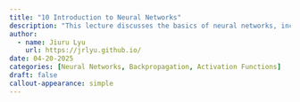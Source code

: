 ```yaml
---
title: "10 Introduction to Neural Networks"
description: "This lecture discusses the basics of neural networks, including their architecture, activation functions, and training process. It also covers the concept of backpropagation and its role in optimizing neural networks."
author:
  - name: Jiuru Lyu
    url: https://jrlyu.github.io/
date: 04-20-2025
categories: [Neural Networks, Backpropagation, Activation Functions]
draft: false
callout-appearance: simple
---
```


